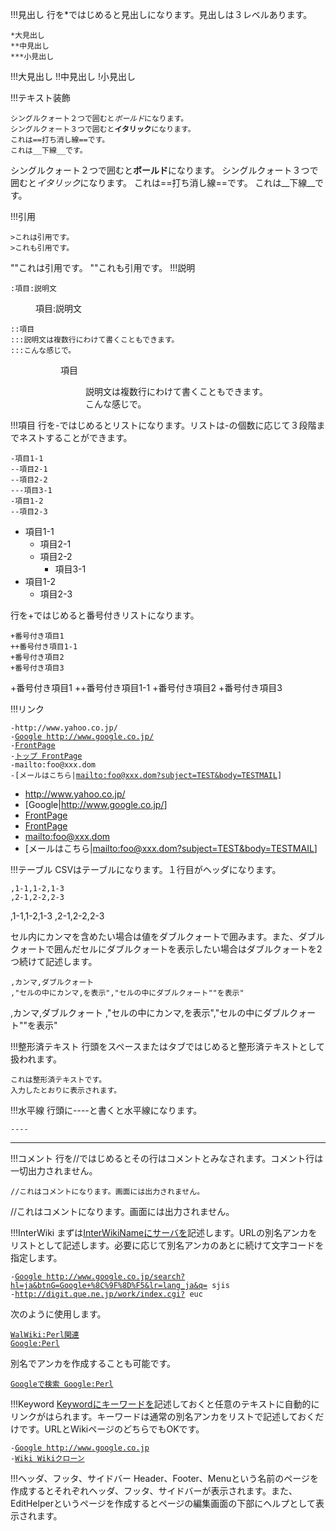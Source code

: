!!!見出し
行を*ではじめると見出しになります。見出しは３レベルあります。
 *大見出し
 **中見出し
 ***小見出し
!!!大見出し
!!中見出し
!小見出し

!!!テキスト装飾
 シングルクォート２つで囲むと''ボールド''になります。
 シングルクォート３つで囲むと'''イタリック'''になります。
 これは==打ち消し線==です。
 これは__下線__です。
シングルクォート２つで囲むと'''ボールド'''になります。
シングルクォート３つで囲むと''イタリック''になります。
これは==打ち消し線==です。
これは__下線__です。

!!!引用
 >これは引用です。
 >これも引用です。
""これは引用です。
""これも引用です。
!!!説明
 :項目:説明文
:項目:説明文

 ::項目
 :::説明文は複数行にわけて書くこともできます。
 :::こんな感じで。
::項目
:::説明文は複数行にわけて書くこともできます。
:::こんな感じで。

!!!項目
行を-ではじめるとリストになります。リストは-の個数に応じて３段階までネストすることができます。
 -項目1-1
 --項目2-1
 --項目2-2
 ---項目3-1
 -項目1-2
 --項目2-3
*項目1-1
**項目2-1
**項目2-2
***項目3-1
*項目1-2
**項目2-3
行を+ではじめると番号付きリストになります。
 +番号付き項目1
 ++番号付き項目1-1
 +番号付き項目2
 +番号付き項目3
+番号付き項目1
++番号付き項目1-1
+番号付き項目2
+番号付き項目3

!!!リンク
 -http://www.yahoo.co.jp/
 -[[Google http://www.google.co.jp/]]
 -[[FrontPage]]
 -[[トップ FrontPage]]
 -mailto:foo@xxx.dom
 -[メールはこちら|mailto:foo@xxx.dom?subject=TEST&body=TESTMAIL]
*http://www.yahoo.co.jp/
*[Google|http://www.google.co.jp/]
*[[FrontPage]]
*[[トップ|FrontPage]]
*mailto:foo@xxx.dom
*[メールはこちら|mailto:foo@xxx.dom?subject=TEST&body=TESTMAIL]

!!!テーブル
CSVはテーブルになります。１行目がヘッダになります。

 ,1-1,1-2,1-3
 ,2-1,2-2,2-3
,1-1,1-2,1-3
,2-1,2-2,2-3

セル内にカンマを含めたい場合は値をダブルクォートで囲みます。また、ダブルクォートで囲んだセルにダブルクォートを表示したい場合はダブルクォートを2つ続けて記述します。

 ,カンマ,ダブルクォート
 ,"セルの中にカンマ,を表示","セルの中にダブルクォート""を表示"
,カンマ,ダブルクォート
,"セルの中にカンマ,を表示","セルの中にダブルクォート""を表示"

!!!整形済テキスト
行頭をスペースまたはタブではじめると整形済テキストとして扱われます。
 これは整形済テキストです。
 入力したとおりに表示されます。

!!!水平線
行頭に----と書くと水平線になります。
 ----
----

!!!コメント
行を//ではじめるとその行はコメントとみなされます。コメント行は一切出力されません。

 //これはコメントになります。画面には出力されません。
//これはコメントになります。画面には出力されません。

!!!InterWiki
まずは[[InterWikiName]]にサーバを記述します。URLの別名アンカをリストとして記述します。必要に応じて別名アンカのあとに続けて文字コードを指定します。

 -[[Google http://www.google.co.jp/search?hl=ja&btnG=Google+%8C%9F%8D%F5&lr=lang_ja&q=]] sjis
 -[[WalWiki|http://digit.que.ne.jp/work/index.cgi?]] euc
次のように使用します。
 [[WalWiki:Perl関連]]
 [[Google:Perl]]
別名でアンカを作成することも可能です。
 [[Googleで検索 Google:Perl]]

!!!Keyword
[[Keyword]]にキーワードを記述しておくと任意のテキストに自動的にリンクがはられます。キーワードは通常の別名アンカをリストで記述しておくだけです。URLとWikiページのどちらでもOKです。
 -[[Google http://www.google.co.jp]]
 -[[Wiki Wikiクローン]]
!!!ヘッダ、フッタ、サイドバー
Header、Footer、Menuという名前のページを作成するとそれぞれヘッダ、フッタ、サイドバーが表示されます。また、EditHelperというページを作成するとページの編集画面の下部にヘルプとして表示されます。
